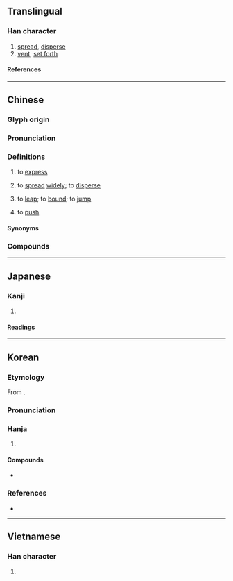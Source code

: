 {{also|摅}}
{{character info}}
==Translingual==

===Han character===
{{Han char|rn=64|rad=手|as=15|sn=18|four=51036|canj=QYPP|ids=⿰扌慮}}

# [[spread]], [[disperse]]
# [[vent]], [[set forth]]

====References====
{{Han ref|kx=0462.030|dkj=12932|dj=0811.110|hdz=31980.030|uh=6504}}

----

==Chinese==
{{zh-forms|s=摅}}

===Glyph origin===
{{Han etym}}

===Pronunciation===
{{zh-pron
|m=shū
|c=syu1
|mn=lu
|mc=y
|oc=y
|ma=
|cat=v
}}

===Definitions===
{{zh-hanzi}}

# {{lb|zh|literary}} to [[express]]
# {{lb|zh|literary}} to [[spread]] [[widely]]; to [[disperse]]
# {{lb|zh|literary}} to [[leap]]; to [[bound]]; to [[jump]]
# {{lb|zh|Hokkien}} to [[push]]

====Synonyms====
{{zh-dial|推}}

===Compounds===
{{zh-der|攄意|攄情|攄舒|攄忠報國|攄懷|攄誠|攄憤}}

----

==Japanese==

===Kanji===
{{ja-kanji|grade=|rs=手15}}

# {{rfdef|ja|sort=手15}}

====Readings====
{{ja-readings
|on=ちょ
|kun=のべる
}}

----

==Korean==

===Etymology===
From {{der|ko|ltc|-}} {{ltc-l|攄}}.

{{collapse|
* {{hanja-dongguk|텽|thye}}
* {{hanja-sinjeung|터|the}}
|Historical readings
|bg=#FFFFFF}}

===Pronunciation===
{{ko-hanja-pron|터|l=y}}

===Hanja===
{{ko-hanja-search}}
{{ko-hanja|펴다|펼|터}}

# {{hanja form of|터|[[spread]]}}

====Compounds====
{{der-top|Compounds}}
* {{ko-l|터득|[[understanding]]; [[comprehension]]|攄得}}
{{der-bottom}}

===References===
* {{R:hanjadoc|4347}}

----

==Vietnamese==

===Han character===
{{vi-readings|rs=手15|reading=lựa}}

# {{rfdef|vi|sort=手15}}